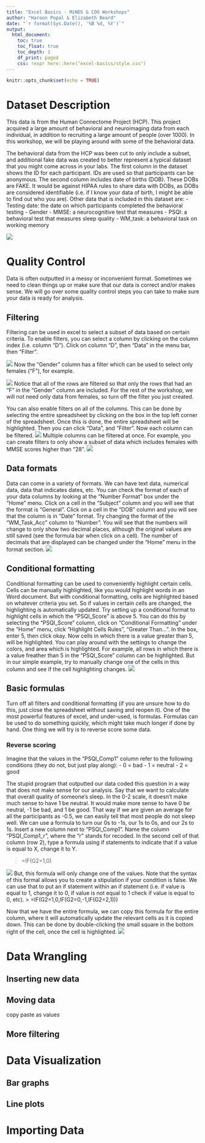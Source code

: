 ```yaml
---
title: "Excel Basics - MiNDS & COG Workshops"
author: "Haroon Popal & Elizabeth Beard"
date: "`r format(Sys.Date(), '%B %d, %Y')`"
output:
  html_document:
    toc: true
    toc_float: true
    toc_depth: 1
    df_print: paged
    css: !expr here::here("excel-basics/style.css")
---
```


```r
knitr::opts_chunk$set(echo = TRUE)
```

# Dataset Description
This data is from the Human Connectome Project (HCP). This project acquired a large amount of behavioral and neuroimaging data from each individual, in addition to recruiting a large amount of people (over 1000). In this workshop, we will be playing around with some of the behavioral data. 

The behavioral data from the HCP was been cut to only include a subset, and additional fake data was created to better represent a typical dataset that you might come across in your labs. The first column in the dataset shows the ID for each participant. IDs are used so that participants can be anonymous. The second column includes date of births (DOB). These DOBs are FAKE. It would be against HIPAA rules to share data with DOBs, as DOBs are considered identifiable (i.e. if I know your data of birth, I might be able to find out who you are). Other data that is included in this dataset are:
 - Testing date: the date on which participants completed the behavioral testing
 - Gender
 - MMSE: a neurocognitive test that measures
 - PSQI: a behavioral test that measures sleep quality
 - WM_task: a behavioral task on working memory

![](./screenshots/dataset_description.png)


# Quality Control
Data is often outputted in a messy or inconvenient format. Sometimes we need to clean things up or make sure that our data is correct and/or makes sense. We will go over some quality control steps you can take to make sure your data is ready for analysis.

## Filtering
Filtering can be used in excel to select a subset of data based on certain criteria. To enable filters, you can select a column by clicking on the column index (i.e. column "D"). Click on column "D", then "Data" in the menu bar, then "Filter".

![](screenshots/qc_filter.png)
Now the "Gender" column has a filter which can be used to select only females ("F"), for example. 

![](screenshots/qc_filter_f.png)
Notice that all of the rows are filtered so that only the rows that had an "F" in the "Gender" column are included. For the rest of the workshop, we will not need only data from females, so turn off the filter you just created.

You can also enable filters on all of the columns. This can be done by selecting the entire spreadsheet by clicking on the box in the top left corner of the spreadsheet. Once this is done, the entire spreadsheet will be highlighted. Then you can click "Data", and "Filter". Now each column can be filtered. 
![](screenshots/qc_filter_all.png)
Multiple columns can be filtered at once. For example, you can create filters to only show a subset of data which includes females with MMSE scores higher than "28".
![](screenshots/qc_filter_f_mmse.png)

## Data formats
Data can come in a variety of formats. We can have text data, numerical data, data that indicates dates, etc. You can check the format of each of your data columns by looking at the "Number Format" box under the "Home" menu. Click on a cell in the "Subject" column and you will see that the format is "General". Click on a cell in the "DOB" column and you will see that the column is in "Date" format. Try changing the format of the "WM_Task_Acc" column to "Number". You will see that the numbers will change to only show two decimal places, although the original values are still saved (see the formula bar when click on a cell). The number of decimals that are displayed can be changed under the "Home" menu in the format section. 
![](screenshots/qc_format.png)


## Conditional formatting
Conditional formatting can be used to conveniently highlight certain cells. Cells can be manually highlighted, like you would highlight words in an Word document. But with conditional formatting, cells are highlighted based on whatever criteria you set. So if values in certain cells are changed, the highlighting is automatically updated. Try setting up a conditional format to highlight cells in which the "PSQI_Score" is above 5. You can do this by selecting the "PSQI_Score" column, click on "Conditional Formatting" under the "Home" menu, click "Highlight Cells Rules", "Greater Than...". In the box, enter 5, then click okay. Now cells in which there is a value greater than 5, will be highlighted. You can play around with the settings to change the colors, and area which is highlighted. For example, all rows in which there is a value freather than 5  in the "PSQI_Score" column can be highlighted. But in our simple example, try to manually change one of the cells in this column and see if the cell highlighting changes. 
![](screenshots/qc_condformat.png)

## Basic formulas
Turn off all filters and conditional formatting (if you are unsure how to do this, just close the spreadsheet without saving and reopen it). One of the most powerful features of excel, and under-used, is formulas. Formulas can be used to do something quickly, which might take much longer if done by hand. One thing we will try is to reverse score some data.

### Reverse scoring
Imagine that the values in the "PSQI_Comp1" column refer to the following conditions (they do not, but just play along):
- 0 = bad
- 1 = neutral
- 2 = good

The stupid program that outputted our data coded this question in a way that does not make sense for our analysis. Say that we want to calculate that overall quality of someone's sleep. In the 0-2 scale, it doesn't make much sense to have 1 be neutral. It would make more sense to have 0 be neutral, -1 be bad, and 1 be good. That way if we are given an average for all the participants as -0.5, we can easily tell that most people do not sleep well. We can use a formula to turn our 0s to -1s, our 1s to 0s, and our 2s to 1s. Insert a new column next to "PSQI_Comp1". Name the column "PSQI_Comp1_r", where the "r" stands for recoded. In the second cell of that column (row 2), type a formula using if statements to indicate that if a value is equal to X, change it to Y. 

> =IF(G2=1,0)

![](screenshots/formula_if.png)
But, this formula will only change one of the values. Note that the syntax of this formal allows you to create a stipulation if your condition is false. We can use that to put an if statement within an if statement (i.e. if value is equal to 1, change it to 0, if value is not equal to 1 check if value is equal to 0, etc).
> =IF(G2=1,0,IF(G2=0,-1,IF(G2=2,1)))

Now that we have the entire formula, we can copy this formula for the entire column, where it will automatically update the relevant cells as it is copied down. This can be done by double-clicking the small square in the bottom right of the cell, once the cell is highlighted.
![](screenshots/formula_if_all.png)



# Data Wrangling

## Inserting new data

## Moving data
copy paste as values

## More filtering

# Data Visualization

## Bar graphs

## Line plots


# Importing Data







